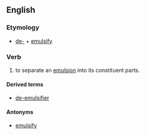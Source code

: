 ==English==

===Etymology===
* [[de-]] + [[emulsify]]

===Verb===
{{en-verb|de-emulsifies|de-emulsifying|de-emulsified}}

# to separate an [[emulsion]] into its constituent parts.

====Derived terms====
* [[de-emulsifier]]

====Antonyms====
* [[emulsify]]